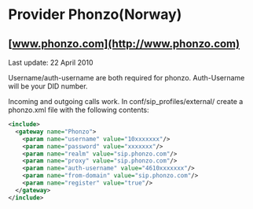 
# Provider Phonzo(Norway) 

 

## [www.phonzo.com](http://www.phonzo.com)

Last update: 22 April 2010

Username/auth-username are both required for phonzo. Auth-Username will be your DID number.

Incoming and outgoing calls work. In conf/sip\_profiles/external/ create a phonzo.xml file with the following contents:

```xml
<include>
  <gateway name="Phonzo">
    <param name="username" value="10xxxxxxx"/>
    <param name="password" value="xxxxxxx"/>
    <param name="realm" value="sip.phonzo.com"/>
    <param name="proxy" value="sip.phonzo.com"/>
    <param name="auth-username" value="4610xxxxxxx"/>
    <param name="from-domain" value="sip.phonzo.com"/>
    <param name="register" value="true"/>
  </gateway>
</include>
```


